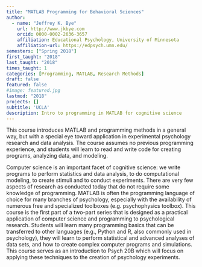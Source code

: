 ```yaml
---
title: "MATLAB Programming for Behavioral Sciences"
author:
  - name: "Jeffrey K. Bye"
    url: http://www.jkbye.com
    orcid: 0000-0002-2636-3657
    affiliation: Educational Psychology, University of Minnesota
    affiliation-url: https://edpsych.umn.edu/
semesters: ["Spring 2018"]
first_taught: "2018"
last_taught: "2018"
times_taught: 1
categories: [Programming, MATLAB, Research Methods]
draft: false
featured: false
#image: featured.jpg
lastmod: "2018"
projects: []
subtitle: 'UCLA'
description: Intro to programming in MATLAB for cognitive science
---
```


This course introduces MATLAB and programming methods in a general way, but with a special eye toward application in experimental psychology research and data analysis. The course assumes no previous programming experience, and students will learn to read and write code for creating programs, analyzing data, and modeling.

Computer science is an important facet of cognitive science: we write programs to perform statistics and data analysis, to do computational modeling, to create stimuli and to conduct experiments. There are very few aspects of research as conducted today that do not require some knowledge of programming. MATLAB is often the programming language of choice for many branches of psychology, especially with the availability of numerous free and specialized toolboxes (e.g. psychophysics toolbox). This course is the first part of a two-part series that is designed as a practical application of computer science and programming to psychological research. Students will learn many programming basics that can be transferred to other languages (e.g., Python and R, also commonly used in psychology), they will learn to perform statistical and advanced analyses of data sets, and how to create complex computer programs and simulations. This course serves as an introduction to Psych 20B which will focus on applying these techniques to the creation of psychology experiments.
